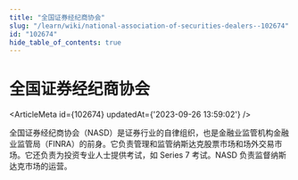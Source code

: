 ```yaml
---
title: "全国证券经纪商协会"
slug: "/learn/wiki/national-association-of-securities-dealers--102674"
id: "102674"
hide_table_of_contents: true
---
```



# 全国证券经纪商协会

<ArticleMeta id={102674} updatedAt={'2023-09-26 13:59:02'} />
<div className='border-solid border-b border-t-0 my-4 border-[var(--ifm-color-gray-300)]' />

全国证券经纪商协会（NASD）是证券行业的自律组织，也是金融业监管机构金融业监管局（FINRA）的前身。它负责管理和监管纳斯达克股票市场和场外交易市场。它还负责为投资专业人士提供考试，如 Series 7 考试。NASD 负责监督纳斯达克市场的运营。

